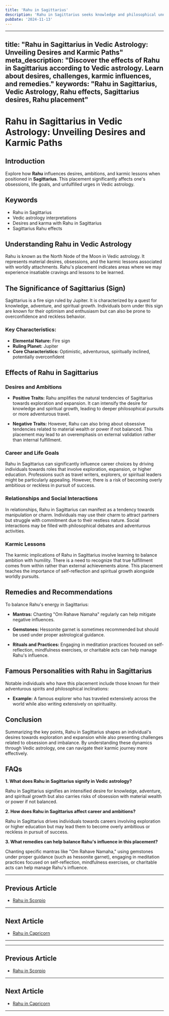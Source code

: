 ```yaml
---
title: 'Rahu in Sagittarius'
description: 'Rahu in Sagittarius seeks knowledge and philosophical understanding. Individuals are adventurous, pursue higher learning, but may grapple with dogmatism or restlessness.'
pubDate: '2024-11-13'
---
```


--- 
title: "Rahu in Sagittarius in Vedic Astrology: Unveiling Desires and Karmic Paths"
meta_description: "Discover the effects of Rahu in Sagittarius according to Vedic astrology. Learn about desires, challenges, karmic influences, and remedies."
keywords: "Rahu in Sagittarius, Vedic Astrology, Rahu effects, Sagittarius desires, Rahu placement"
---

# Rahu in Sagittarius in Vedic Astrology: Unveiling Desires and Karmic Paths

## Introduction

Explore how **Rahu** influences desires, ambitions, and karmic lessons when positioned in **Sagittarius**. This placement significantly affects one's obsessions, life goals, and unfulfilled urges in Vedic astrology.

## Keywords

- Rahu in Sagittarius
- Vedic astrology interpretations
- Desires and karma with Rahu in Sagittarius
- Sagittarius Rahu effects

## Understanding Rahu in Vedic Astrology

Rahu is known as the North Node of the Moon in Vedic astrology. It represents material desires, obsessions, and the karmic lessons associated with worldly attachments. Rahu's placement indicates areas where we may experience insatiable cravings and lessons to be learned.

## The Significance of Sagittarius (Sign)

Sagittarius is a fire sign ruled by Jupiter. It is characterized by a quest for knowledge, adventure, and spiritual growth. Individuals born under this sign are known for their optimism and enthusiasm but can also be prone to overconfidence and reckless behavior.

### Key Characteristics:
- **Elemental Nature:** Fire sign
- **Ruling Planet:** Jupiter
- **Core Characteristics:** Optimistic, adventurous, spiritually inclined, potentially overconfident

## Effects of Rahu in Sagittarius

### Desires and Ambitions

- **Positive Traits:** Rahu amplifies the natural tendencies of Sagittarius towards exploration and expansion. It can intensify the desire for knowledge and spiritual growth, leading to deeper philosophical pursuits or more adventurous travel.
  
- **Negative Traits:** However, Rahu can also bring about obsessive tendencies related to material wealth or power if not balanced. This placement may lead to an overemphasis on external validation rather than internal fulfillment.

### Career and Life Goals

Rahu in Sagittarius can significantly influence career choices by driving individuals towards roles that involve exploration, expansion, or higher education. Professions such as travel writers, explorers, or spiritual leaders might be particularly appealing. However, there is a risk of becoming overly ambitious or reckless in pursuit of success.

### Relationships and Social Interactions

In relationships, Rahu in Sagittarius can manifest as a tendency towards manipulation or charm. Individuals may use their charm to attract partners but struggle with commitment due to their restless nature. Social interactions may be filled with philosophical debates and adventurous activities.

### Karmic Lessons

The karmic implications of Rahu in Sagittarius involve learning to balance ambition with humility. There is a need to recognize that true fulfillment comes from within rather than external achievements alone. This placement teaches the importance of self-reflection and spiritual growth alongside worldly pursuits.

## Remedies and Recommendations

To balance Rahu's energy in Sagittarius:

- **Mantras:** Chanting "Om Rahave Namaha" regularly can help mitigate negative influences.
  
- **Gemstones:** Hessonite garnet is sometimes recommended but should be used under proper astrological guidance.
  
- **Rituals and Practices:** Engaging in meditation practices focused on self-reflection, mindfulness exercises, or charitable acts can help manage Rahu's influence.

## Famous Personalities with Rahu in Sagittarius

Notable individuals who have this placement include those known for their adventurous spirits and philosophical inclinations:

- **Example:** A famous explorer who has traveled extensively across the world while also writing extensively on spirituality.

## Conclusion

Summarizing the key points, Rahu in Sagittarius shapes an individual's desires towards exploration and expansion while also presenting challenges related to obsession and imbalance. By understanding these dynamics through Vedic astrology, one can navigate their karmic journey more effectively.

## FAQs

**1. What does Rahu in Sagittarius signify in Vedic astrology?**

Rahu in Sagittarius signifies an intensified desire for knowledge, adventure, and spiritual growth but also carries risks of obsession with material wealth or power if not balanced.

**2. How does Rahu in Sagittarius affect career and ambitions?**

Rahu in Sagittarius drives individuals towards careers involving exploration or higher education but may lead them to become overly ambitious or reckless in pursuit of success.

**3. What remedies can help balance Rahu's influence in this placement?**

Chanting specific mantras like "Om Rahave Namaha," using gemstones under proper guidance (such as hessonite garnet), engaging in meditation practices focused on self-reflection, mindfulness exercises, or charitable acts can help manage Rahu's influence.



---

## Previous Article
- [Rahu in Scorpio](/blogs-md/0808_Rahu_in_Rashi/080808_Rahu_in_Scorpio.mdx)

---

## Next Article
- [Rahu in Capricorn](/blogs-md/0808_Rahu_in_Rashi/080810_Rahu_in_Capricorn.mdx)

---
---

## Previous Article
- [Rahu in Scorpio](080808_Rahu_in_Scorpio.mdx)

---

## Next Article
- [Rahu in Capricorn](080810_Rahu_in_Capricorn.mdx)

---
